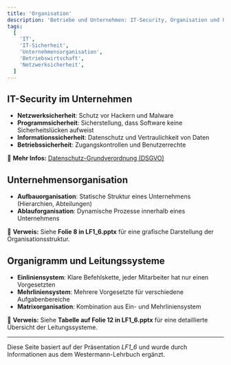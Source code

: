 ```yaml
---
title: 'Organisation'
description: 'Betriebe und Unternehmen: IT-Security, Organisation und Unternehmensstrukturen'
tags:
  [
    'IT',
    'IT-Sicherheit',
    'Unternehmensorganisation',
    'Betriebswirtschaft',
    'Netzwerksicherheit',
  ]
---
```


## IT-Security im Unternehmen

- **Netzwerksicherheit**: Schutz vor Hackern und Malware
- **Programmsicherheit**: Sicherstellung, dass Software keine Sicherheitslücken aufweist
- **Informationssicherheit**: Datenschutz und Vertraulichkeit von Daten
- **Betriebssicherheit**: Zugangskontrollen und Benutzerrechte

📌 **Mehr Infos:** [Datenschutz-Grundverordnung (DSGVO)](https://gdpr-info.eu/)

## Unternehmensorganisation

- **Aufbauorganisation**: Statische Struktur eines Unternehmens (Hierarchien, Abteilungen)
- **Ablauforganisation**: Dynamische Prozesse innerhalb eines Unternehmens

📌 **Verweis:** Siehe **Folie 8 in LF1_6.pptx** für eine grafische Darstellung der Organisationsstruktur.

## Organigramm und Leitungssysteme

- **Einliniensystem**: Klare Befehlskette, jeder Mitarbeiter hat nur einen Vorgesetzten
- **Mehrliniensystem**: Mehrere Vorgesetzte für verschiedene Aufgabenbereiche
- **Matrixorganisation**: Kombination aus Ein- und Mehrliniensystem

📌 **Verweis:** Siehe **Tabelle auf Folie 12 in LF1_6.pptx** für eine detaillierte Übersicht der Leitungssysteme.

---

Diese Seite basiert auf der Präsentation _LF1_6_ und wurde durch Informationen aus dem Westermann-Lehrbuch ergänzt.
